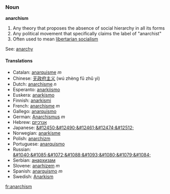 ===Noun===
'''anarchism'''

# Any theory that proposes the absence of social hierarchy in all its forms
# Any political movement that specifically claims the label of "anarchist"
# Often used to mean [[libertarian socialism]]

See: [[anarchy]]
====Translations====
*Catalan: [[anarquisme]] ''m''
*Chinese: [[无政府主义]] (wú zhèng fǔ zhǔ yì)
*Dutch: [[anarchisme]] ''n''
*Esperanto: [[anarkiismo]]
*Euskera: [[anarkismo]]
*Finnish: [[anarkismi]]
*French: [[anarchisme]] ''m''
*Gallego: [[anarquismo]]
*German: [[Anarchismus]] ''m''
*Hebrew: [[אנרכיזם]]
*Japanese: [[&#12450;&#12490;&#12461;&#12474;&#12512;]]
*Norwegian: [[anarkisme]]
*Polish: [[anarchizm]]
*Portuguese: [[anarquismo]]
*Russian: [[&#1040;&#1085;&#1072;&#1088;&#1093;&#1080;&#1079;&#1084;]]
*Serbian: [[анархизам]]
*Slovene: [[anarhizem]] ''m''
*Spanish: [[anarquismo]] ''m''
*Swedish: [[Anarkism]]

[[fr:anarchism]]